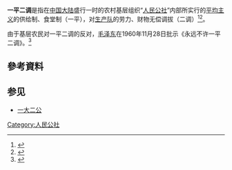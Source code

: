 '''一平二调'''是指在[[中国大陆|中国大陆]]盛行一时的农村基层组织“[[人民公社|人民公社]]”内部所实行的[[平均主义|平均主义]]的供给制、食堂制（一平），对[[生产队|生产队]]的劳力、财物无偿调拔（二调）<ref name="BarnouinYu2006">{{cite book|author1=Barbara Barnouin|author2=Changgen Yu|
title=''Zhou Enlai: A Political Life''| url=http://books.google.com/books?id=vg4CuFmpkCEC&pg=PA185| date=2006年|publisher=Chinese University Press| isbn=978-962-996-244-9|page=185頁}}{{en}}</ref><ref name="Jisheng2012">{{cite book|author=Yang Jisheng| authorlink=楊繼繩| 
title=''Tombstone: The Great Chinese Famine, 1958-1962''|
url=http://books.google.com/books?id=nadqrYU10eMC&pg=PA592| date=2012年10月| publisher=Farrar, Straus and Giroux| isbn=978-0-374-27793-2|page=592頁}}{{en}}</ref>。

由于基层农民对一平二调的反对，[[毛泽东|毛泽东]]在1960年11月28日批示《永远不许一平二调》。<ref>{{cite web|author=[[南方都市报|南方都市报]]|publisher=[[新华网|新华网]]|title=一平二调|url=http://www.gd.xinhuanet.com/newscenter/swnews/2007-11/21/content_11734723.htm|date=2007-11-21|accessdate=2009-01-22|deadurl=yes|archiveurl=https://web.archive.org/web/20141112041459/http://www.gd.xinhuanet.com/newscenter/swnews/2007-11/21/content_11734723.htm|archivedate=2014-11-12}}</ref>

== 參考資料 ==
{{reflist}}

== 参见 ==
*[[一大二公|一大二公]]

[[Category:人民公社|Category:人民公社]]